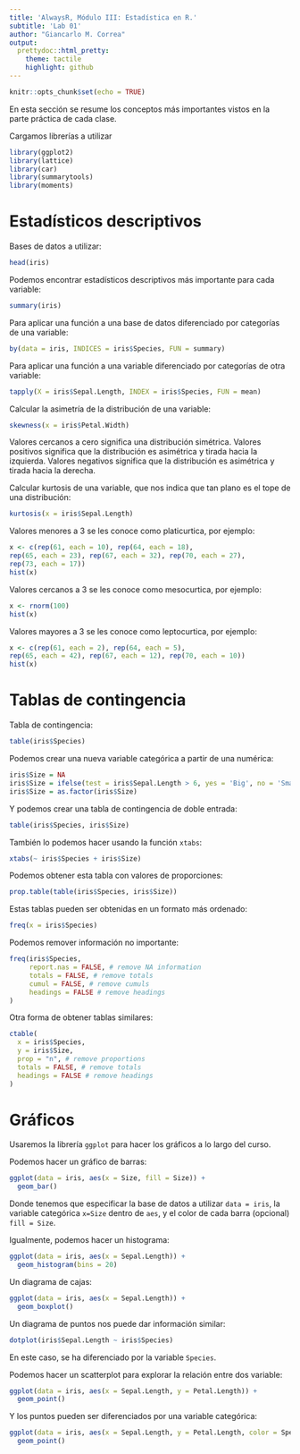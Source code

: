 ```yaml
---
title: 'AlwaysR, Módulo III: Estadística en R.'
subtitle: 'Lab 01'
author: "Giancarlo M. Correa"
output:
  prettydoc::html_pretty:
    theme: tactile
    highlight: github
---
```


```r
knitr::opts_chunk$set(echo = TRUE)
```

En esta sección se resume los conceptos más importantes vistos en la parte práctica de cada clase.

Cargamos librerías a utilizar

```r
library(ggplot2)
library(lattice)
library(car)
library(summarytools)
library(moments)
```

# Estadísticos descriptivos

Bases de datos a utilizar:

```r
head(iris)
```

Podemos encontrar estadísticos descriptivos más importante para cada variable:

```r
summary(iris)
```

Para aplicar una función a una base de datos diferenciado por categorías de una variable:

```r
by(data = iris, INDICES = iris$Species, FUN = summary)
```

Para aplicar una función a una variable diferenciado por categorías de otra variable:

```r
tapply(X = iris$Sepal.Length, INDEX = iris$Species, FUN = mean)
```

Calcular la asimetría de la distribución de una variable:

```r
skewness(x = iris$Petal.Width)
```

Valores cercanos a cero significa una distribución simétrica. Valores positivos significa que la distribución es asimétrica y tirada hacia la izquierda. Valores negativos significa que la distribución es asimétrica y tirada hacia la derecha.

Calcular kurtosis de una variable, que nos indica que tan plano es el tope de una distribución:

```r
kurtosis(x = iris$Sepal.Length)
```

Valores menores a 3 se les conoce como platicurtica, por ejemplo:

```r
x <- c(rep(61, each = 10), rep(64, each = 18), 
rep(65, each = 23), rep(67, each = 32), rep(70, each = 27),
rep(73, each = 17))
hist(x)
```

Valores cercanos a 3 se les conoce como mesocurtica, por ejemplo:

```r
x <- rnorm(100)
hist(x)
```

Valores mayores a 3 se les conoce como leptocurtica, por ejemplo:

```r
x <- c(rep(61, each = 2), rep(64, each = 5),
rep(65, each = 42), rep(67, each = 12), rep(70, each = 10))
hist(x)
```

# Tablas de contingencia

Tabla de contingencia:

```r
table(iris$Species)
```

Podemos crear una nueva variable categórica a partir de una numérica:

```r
iris$Size = NA
iris$Size = ifelse(test = iris$Sepal.Length > 6, yes = 'Big', no = 'Small')
iris$Size = as.factor(iris$Size)
```

Y podemos crear una tabla de contingencia de doble entrada:

```r
table(iris$Species, iris$Size)
```

También lo podemos hacer usando la función `xtabs`:

```r
xtabs(~ iris$Species + iris$Size)
```

Podemos obtener esta tabla con valores de proporciones:

```r
prop.table(table(iris$Species, iris$Size))
```

Estas tablas pueden ser obtenidas en un formato más ordenado:

```r
freq(x = iris$Species)
```

Podemos remover información no importante:

```r
freq(iris$Species,
     report.nas = FALSE, # remove NA information
     totals = FALSE, # remove totals
     cumul = FALSE, # remove cumuls
     headings = FALSE # remove headings
)
```

Otra forma de obtener tablas similares:

```r
ctable(
  x = iris$Species,
  y = iris$Size,
  prop = "n", # remove proportions
  totals = FALSE, # remove totals
  headings = FALSE # remove headings
)
```


# Gráficos

Usaremos la librería `ggplot` para hacer los gráficos a lo largo del curso.

Podemos hacer un gráfico de barras:

```r
ggplot(data = iris, aes(x = Size, fill = Size)) +
  geom_bar()
```

Donde tenemos que especificar la base de datos a utilizar `data = iris`, la variable categórica `x=Size` dentro de `aes`, y el color de cada barra (opcional) `fill = Size`.

Igualmente, podemos hacer un histograma:

```r
ggplot(data = iris, aes(x = Sepal.Length)) +
  geom_histogram(bins = 20)
```

Un diagrama de cajas:

```r
ggplot(data = iris, aes(x = Sepal.Length)) +
  geom_boxplot()
```

Un diagrama de puntos nos puede dar información similar:

```r
dotplot(iris$Sepal.Length ~ iris$Species)
```

En este caso, se ha diferenciado por la variable `Species`.

Podemos hacer un scatterplot para explorar la relación entre dos variable:

```r
ggplot(data = iris, aes(x = Sepal.Length, y = Petal.Length)) +
  geom_point()
```

Y los puntos pueden ser diferenciados por una variable categórica:

```r
ggplot(data = iris, aes(x = Sepal.Length, y = Petal.Length, color = Species)) +
  geom_point()
```

